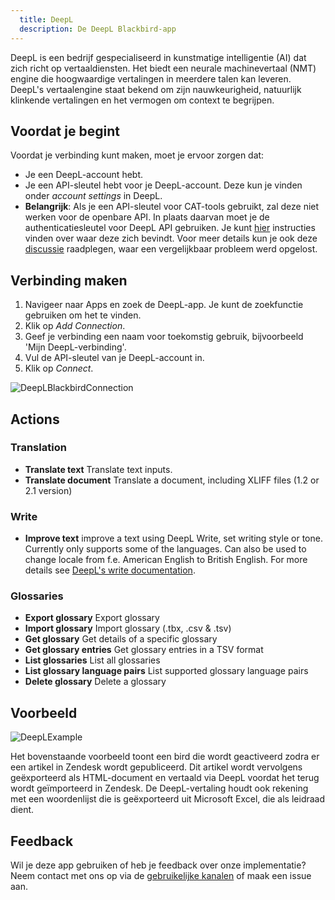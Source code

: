 ```yaml
---
  title: DeepL
  description: De DeepL Blackbird-app
---
```


<LinkCard title="View on Github" target="_blank" href="https://github.com/bb-io/DeepL" icon="github" />

DeepL is een bedrijf gespecialiseerd in kunstmatige intelligentie (AI) dat zich richt op vertaaldiensten. Het biedt een neurale machinevertaal (NMT) engine die hoogwaardige vertalingen in meerdere talen kan leveren. DeepL's vertaalengine staat bekend om zijn nauwkeurigheid, natuurlijk klinkende vertalingen en het vermogen om context te begrijpen.

## Voordat je begint

Voordat je verbinding kunt maken, moet je ervoor zorgen dat:

- Je een DeepL-account hebt.
- Je een API-sleutel hebt voor je DeepL-account. Deze kun je vinden onder _account settings_ in DeepL.
- **Belangrijk**: Als je een API-sleutel voor CAT-tools gebruikt, zal deze niet werken voor de openbare API. In plaats daarvan moet je de authenticatiesleutel voor DeepL API gebruiken. Je kunt [hier](https://youtu.be/WTt3UuiDAf4?t=79) instructies vinden over waar deze zich bevindt. Voor meer details kun je ook deze [discussie](https://github.com/DeepLcom/deepl-python/issues/106) raadplegen, waar een vergelijkbaar probleem werd opgelost.

## Verbinding maken

1. Navigeer naar Apps en zoek de DeepL-app. Je kunt de zoekfunctie gebruiken om het te vinden.
2. Klik op _Add Connection_.
3. Geef je verbinding een naam voor toekomstig gebruik, bijvoorbeeld 'Mijn DeepL-verbinding'.
4. Vul de API-sleutel van je DeepL-account in.
5. Klik op _Connect_.

![DeepLBlackbirdConnection](https://raw.githubusercontent.com/bb-io/DeepL/main/image/README/DeepLBlackbirdConnection.png)

## Actions

### Translation 

- **Translate text** Translate text inputs.
- **Translate document** Translate a document, including XLIFF files (1.2 or 2.1 version)

### Write
- **Improve text** improve a text using DeepL Write, set writing style or tone. Currently only supports some of the languages. Can also be used to change locale from f.e. American English to British English. For more details see [DeepL's write documentation](https://developers.deepl.com/docs/api-reference/improve-text).

### Glossaries 

- **Export glossary** Export glossary 
- **Import glossary** Import glossary (.tbx, .csv & .tsv) 
- **Get glossary** Get details of a specific glossary 
- **Get glossary entries** Get glossary entries in a TSV format 
- **List glossaries** List all glossaries
- **List glossary language pairs** List supported glossary language pairs
- **Delete glossary** Delete a glossary

## Voorbeeld

![DeepLExample](https://raw.githubusercontent.com/bb-io/DeepL/main/image/README/DeepLExample.png)

Het bovenstaande voorbeeld toont een bird die wordt geactiveerd zodra er een artikel in Zendesk wordt gepubliceerd. Dit artikel wordt vervolgens geëxporteerd als HTML-document en vertaald via DeepL voordat het terug wordt geïmporteerd in Zendesk. De DeepL-vertaling houdt ook rekening met een woordenlijst die is geëxporteerd uit Microsoft Excel, die als leidraad dient.

## Feedback

Wil je deze app gebruiken of heb je feedback over onze implementatie? Neem contact met ons op via de [gebruikelijke kanalen](https://www.blackbird.io/) of maak een issue aan.